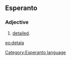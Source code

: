 ==Esperanto==
===Adjective===
# [[detailed]].

[[eo:detala]]
[[Category:Esperanto language]]
{{Universala Vortaro}}